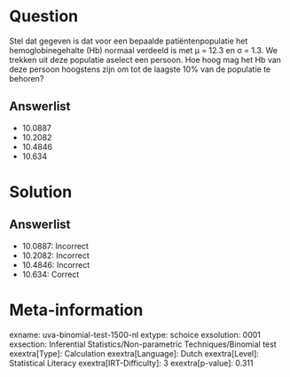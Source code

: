Question
========

Stel dat gegeven is dat voor een bepaalde patiëntenpopulatie het
hemoglobinegehalte (Hb) normaal verdeeld is met μ = 12.3 en σ = 1.3. We
trekken uit deze populatie aselect een persoon. Hoe hoog mag het Hb van
deze persoon hoogstens zijn om tot de laagste 10% van de populatie te
behoren?

Answerlist
----------

* 10.0887
* 10.2082
* 10.4846
* 10.634

Solution
========

Answerlist
----------

* 10.0887: Incorrect
* 10.2082: Incorrect
* 10.4846: Incorrect
* 10.634: Correct

Meta-information
================
exname: uva-binomial-test-1500-nl
extype: schoice
exsolution: 0001
exsection: Inferential Statistics/Non-parametric Techniques/Binomial test
exextra[Type]: Calculation
exextra[Language]: Dutch
exextra[Level]: Statistical Literacy
exextra[IRT-Difficulty]: 3
exextra[p-value]: 0.311
